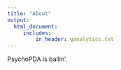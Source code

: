 ```yaml
---
title: "About"
output: 
  html_document:
     includes:
         in_header: ganalytics.txt
---
```

  
PsychoPDA is ballin'.
